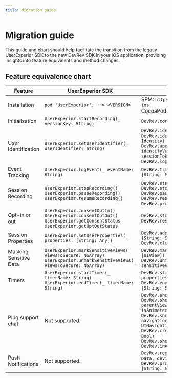 ```yaml
---
title: Migration guide
---
```

# Migration guide

This guide and chart should help facilitate the transition from the legacy UserExperior SDK to the new DevRev SDK in your iOS application, providing insights into feature equivalents and method changes.

## Feature equivalence chart

| Feature | UserExperior SDK | DevRev SDK |
|-|-|-|
| Installation | `pod 'UserExperior', '~> <VERSION>` | SPM: `https://github.com/devrev/devrev-sdk-ios`<br />CocoaPods: `pod 'DevRevSDK', '~> <VERSION>` |
| Initialization | `UserExperior.startRecording(_ versionKey: String)` | `DevRev.configure(appID: String)` |
| User Identification | `UserExperior.setUserIdentifier(_ userIdentifier: String)` | `DevRev.identifyAnonymousUser(userID: String)`<br />`DevRev.identifyUnverifiedUser(_ identity: Identity)`<br />`DevRev.updateUser(_ identity: Identity)`<br /> `identifyVerifiedUser( _ userID: String, sessionToken: String)`<br />`DevRev.logout(deviceID: String)` |
| Event Tracking | `UserExperior.logEvent(_ eventName: String)` | `DevRev.trackEvent(name: String, properties: [String: String])` |
| Session Recording | `UserExperior.stopRecording()`<br />`UserExperior.pauseRecording()`<br />`UserExperior.resumeRecording()` | `DevRev.startRecording()`<br />`DevRev.stopRecording()`<br />`DevRev.pauseRecording()`<br />`DevRev.resumeRecording()`<br />`DevRev.processAllOnDemandSessions()` |
| Opt-in or out | `UserExperior.consentOptIn()`<br />`UserExperior.consentOptOut()`<br />`UserExperior.getConsentStatus`<br />`UserExperior.getOptOutStatus` | `DevRev.stopAllMonitoring()`<br />`DevRev.resumeAllMonitoring()` |
| Session Properties | `UserExperior.setUserProperties(_ properties: [String: Any])` | `DevRev.addSessionProperties(properties: [String: String])`<br />`DevRev.clearSessionProperties()` |
| Masking Sensitive Data | `UserExperior.markSensitiveViews(_ viewsToSecure: NSArray)`<br />`UserExperior.unmarkSensitiveViews(_ viewsToSecure: NSArray)` | `DevRev.markSensitiveViews(_ sensitiveViews: [UIView])`<br />`DevRev.unmarkSensitiveViews(_ sensitiveViews: [UIView])` |
| Timers | `UserExperior.startTimer(_ timerName: String)`<br />`UserExperior.endTimer(_ timerName: String)` | `DevRev.startTimer(_ name: String, properties: [String: String])`<br />`DevRev.endTimer(_ name: String, properties: [String: String])` |
| Plug support chat | Not supported. | `DevRev.showSupport(isAnimated: Bool)`<br />`DevRev.showSupport(from parentViewController: UIViewController,  isAnimated: Bool)`<br />`DevRev.showSupport(from navigationController: UINavigationController,  isAnimated: Bool)`<br />`DevRev.createSupportConversation(isAnimated: Bool)`<br />`DevRev.shouldDismissModalsOnOpenLink`<br />`DevRev.inAppLinkHandler` |
| Push Notifications | Not supported. | `DevRev.registerDeviceToken(_ deviceToken: Data, deviceID: String)`<br />`DevRev.processPushNotification(_ userInfo: [String: String])` |
